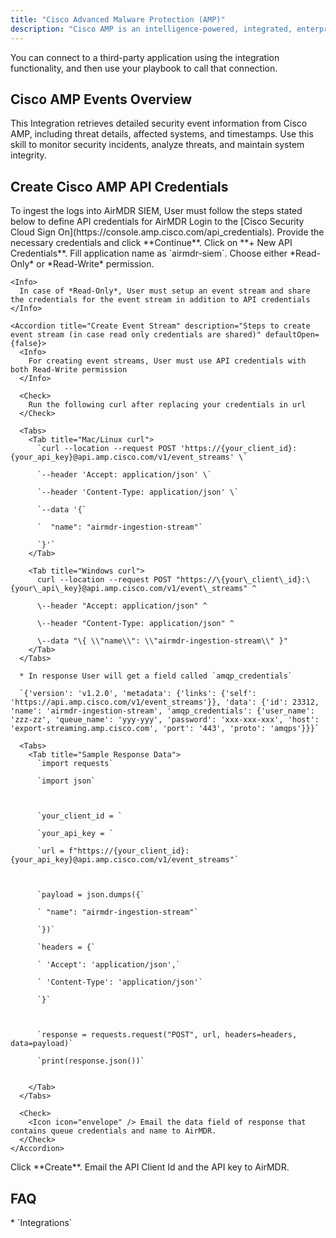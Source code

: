```yaml
---
title: "Cisco Advanced Malware Protection (AMP)"
description: "Cisco AMP is an intelligence-powered, integrated, enterprise-class advanced malware analysis and protection solution."
---
```


<Tip>
  You can connect to a third-party application using the integration functionality, and then use your playbook to call that connection.
</Tip>

## Cisco AMP Events Overview

This Integration retrieves detailed security event information from Cisco AMP, including threat details, affected systems, and timestamps. Use this skill to monitor security incidents, analyze threats, and maintain system integrity.

## Create Cisco AMP API Credentials

<Note>
  To ingest the logs into AirMDR SIEM, User must follow the steps stated below to define API credentials for AirMDR
</Note>

<Steps>
  <Step title="Step 1">
    Login to the [Cisco Security Cloud Sign On](https://console.amp.cisco.com/api_credentials).
  </Step>

  <Step title="Step 2">
    Provide the necessary credentials and click **Continue**.
  </Step>

  <Step title="Step 3">
    Click on **+ New API Credentials**.
  </Step>

  <Step title="Step 4">
    Fill application name as `airmdr-siem`.
  </Step>

  <Step title="Step 5">
    Choose either *Read-Only* or *Read-Write* permission.

    <Info>
      In case of *Read-Only*, User must setup an event stream and share the credentials for the event stream in addition to API credentials
    </Info>

    <Accordion title="Create Event Stream" description="Steps to create event stream (in case read only credentials are shared)" defaultOpen={false}>
      <Info>
        For creating event streams, User must use API credentials with both Read-Write permission
      </Info>

      <Check>
        Run the following curl after replacing your credentials in url
      </Check>

      <Tabs>
        <Tab title="Mac/Linux curl">
          `curl --location --request POST 'https://{your_client_id}:{your_api_key}@api.amp.cisco.com/v1/event_streams' \`

          `--header 'Accept: application/json' \`

          `--header 'Content-Type: application/json' \`

          `--data '{`

          `  "name": "airmdr-ingestion-stream"`

          `}'`
        </Tab>

        <Tab title="Windows curl">
          curl --location --request POST "https://\{your\_client\_id}:\{your\_api\_key}@api.amp.cisco.com/v1/event\_streams" ^

          \--header "Accept: application/json" ^

          \--header "Content-Type: application/json" ^

          \--data "\{ \\"name\\": \\"airmdr-ingestion-stream\\" }"
        </Tab>
      </Tabs>

      * In response User will get a field called `amqp_credentials`

      `{'version': 'v1.2.0', 'metadata': {'links': {'self': 'https://api.amp.cisco.com/v1/event_streams'}}, 'data': {'id': 23312, 'name': 'airmdr-ingestion-stream', 'amqp_credentials': {'user_name': 'zzz-zz', 'queue_name': 'yyy-yyy', 'password': 'xxx-xxx-xxx', 'host': 'export-streaming.amp.cisco.com', 'port': '443', 'proto': 'amqps'}}}`

      <Tabs>
        <Tab title="Sample Response Data">
          `import requests`

          `import json`



          `your_client_id = `

          `your_api_key = `

          `url = f"https://{your_client_id}:{your_api_key}@api.amp.cisco.com/v1/event_streams"`



          `payload = json.dumps({`

          ` "name": "airmdr-ingestion-stream"`

          `})`

          `headers = {`

          ` 'Accept': 'application/json',`

          ` 'Content-Type': 'application/json'`

          `}`



          `response = requests.request("POST", url, headers=headers, data=payload)`

          `print(response.json())`


        </Tab>
      </Tabs>

      <Check>
        <Icon icon="envelope" /> Email the data field of response that contains queue credentials and name to AirMDR.
      </Check>
    </Accordion>
  </Step>

  <Step title="Step 6">
    Click **Create**.
  </Step>
</Steps>

<Check>
  <Icon icon="envelope" /> Email the API Client Id and the API key to AirMDR.
</Check>

## FAQ

<Accordion title="What else than Integrations?">
  * `Integrations`
</Accordion>